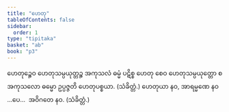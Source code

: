```yaml
---
title: "ဟေတု"
tableOfContents: false
sidebar:
  order: 1
type: "tipitaka"
basket: "ab"
book: "p3"
---
```



<DynamicBreadcrumb />

<Division number="79" book="p3" e="ch" v="39" p="342">

<Paragraph number="1421" book="p3">
ဟေတုဉ္စေဝ ဟေတုသမ္ပယုတ္တဉ္စ အကုသလံ ဓမ္မံ ပဋိစ္စ ဟေတု စေဝ ဟေတုသမ္ပယုတ္တော စ အကုသလော ဓမ္မော ဥပ္ပဇ္ဇတိ ဟေတုပစ္စယာ. (သံခိတ္တံ.)
</Paragraph>

</Division>
<Division number="80" book="p3" e="ch" v="39" p="342">

<Paragraph number="1422" book="p3">
ဟေတုယာ နဝ, အာရမ္မဏေ နဝ …ပေ…  အဝိဂတေ နဝ. (သံခိတ္တံ.)
</Paragraph>
</Division>